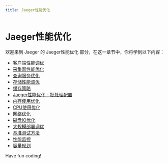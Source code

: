 ```yaml
---
title: Jaeger性能优化
---
```


# Jaeger性能优化

欢迎来到 Jaeger 的 Jaeger性能优化 部分，在这一章节中，你将学到以下内容：

- [客户端性能调优](./0-client-performance-tuning.mdx)
- [采集器性能优化](./1-collector-performance-optimization.mdx)
- [查询服务优化](./2-query-service-optimization.mdx)
- [存储性能调优](./3-storage-performance-tuning.mdx)
- [缓存策略](./4-cache-strategy.mdx)
- [Jaeger性能优化 - 批处理配置](./5-batch-configuration.mdx)
- [内存使用优化](./6-memory-usage-optimization.mdx)
- [CPU使用优化](./7-cpu-usage-optimization.mdx)
- [网络优化](./8-network-optimization.mdx)
- [磁盘IO优化](./9-disk-io-optimization.mdx)
- [大规模部署调优](./10-large-scale-deployment-tuning.mdx)
- [基准测试方法](./11-benchmarking-methodology.mdx)
- [性能监控](./12-performance-monitoring.mdx)
- [容量规划](./13-capacity-plan.mdx)

Have fun coding!